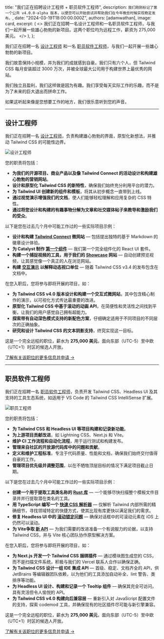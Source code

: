 
  title: "我们正在招聘设计工程师 + 职员软件工程师",
  description: `我们刚刚标记了第一个公共 v4.0.0-alpha 版本，以便您可以开始尝试并帮助我们在今年晚些时候实现稳定发布。`,
  date: "2024-03-19T18:00:00.000Z",
  authors: [adamwathan],
  image: card,
  excerpt: (
    <>
      我们正在招聘一名设计工程师和一名职员软件工程师，与我们一起开展一些雄心勃勃的新项目。这两个职位均为远程工作，薪资为 275,000 美元。
    </>
  ),
};

我们正在招聘一名 [设计工程师](https://v3.tailwindcss.com/careers/design-engineer) 和一名 [职员软件工程师](https://v3.tailwindcss.com/careers/staff-software-engineer)，与我们一起开展一些雄心勃勃的新项目。

我们故意保持小规模，并为我们的成就感到自豪。我们只有六个人，但 Tailwind CSS 每月安装超过 3000 万次，并被全球最大公司用于构建世界上最优秀的网站。

我们独立且盈利，我们这样做是因为有趣。我们享受每天实际工作的乐趣，而不是为了未来的巨大退出而拼命工作。

如果这听起来像是您想要工作的地方，我们很乐意听到您的声音。

---

## 设计工程师

我们正在招聘一名 [设计工程师](https://v3.tailwindcss.com/careers/design-engineer)，负责构建雄心勃勃的界面，原型化新想法，并推动 Tailwind CSS 的可能性边界。

<Link href="https://v3.tailwindcss.com/careers/design-engineer">
  <Image src={designEngineer} alt="设计工程师" />
</Link>

您的职责将包括：

- **为我们的开源项目、商业产品以及像 Tailwind Connect 的活动设计和构建雄心勃勃的营销网站**。
- **设计和原型化 Tailwind CSS 的新特性**，确保我们始终充分利用平台的潜力。
- **为 Tailwind UI 创建新的组件和模板**，将其从初步概念一直带到上线。
- **通过视觉演示增强我们的文档**，使人们能够轻松理解和应用复杂的 CSS 特性。
- **通过将您设计和构建的有趣事物分解为文章和社交媒体帖子来教导和激励我们的受众**。

以下是您在过去几个月中可能工作过的一些实际项目示例：

- **设计和构建 [Tailwind Connect](https://connect.tailwindcss.com/) 微网站** — 包括提出独特的基于 Markdown 的徽章设计体验。
- **为 Catalyst 制作 [第一个组件](https://catalyst.tailwindui.com/docs/dialog)** — 我们第一个完全组件化的 React UI 套件。
- **构建一个捕捉视频的工具，用于我们的 [Showcase](https://tailwindcss.com/showcase) 网站** — 自动创建预览视频，让其感觉像一个真正的人在浏览网站。
- **构建 [交互演示](https://tailwindcss.com/docs/height#dynamic-viewport-height) 以解释动态视口单位** — 随着 Tailwind CSS v3.4 的发布包含在文档中。

在您入职后，您将参与即将开展的项目，如：

- **为 Tailwind CSS v4.0 版本设计和构建一个交互式微网站**，其中包含精心制作的演示，以可视化方式传达最重要的改进。
- **原型化 Tailwind CSS 中基于滚动的动画 API**，在简便性和灵活性之间找到平衡，让我们的用户感觉自己拥有超能力。
- **探索带有自动深色模式支持的新配色方案**，仔细确定适用于不同项目的不同层次的正确抽象。
- **研究和设计 Tailwind CSS 的文本阴影支持**，终究实现这一目标。

这是一个完全远程的职位，薪水为 **275,000 美元**，面向东部（UTC-5）至中欧（UTC+1）时区的候选人开放。

[了解有关该职位的更多信息并申请 &rarr;](https://v3.tailwindcss.com/careers/design-engineer)

---

## 职员软件工程师

我们正在招聘一名 [职员软件工程师](https://v3.tailwindcss.com/careers/staff-software-engineer)，负责开发 Tailwind CSS、Headless UI 及其支持的工具生态系统，如适用于 VS Code 的 Tailwind CSS IntelliSense 扩展。

<Link href="https://v3.tailwindcss.com/careers/staff-software-engineer">
  <Image src={staffEngineer} alt="职员工程师" />
</Link>

您的职责将包括：

- **为 Tailwind CSS 和 Headless UI 等项目构建和记录新功能**。
- **为上游项目贡献改进**，如 Lightning CSS、Next.js 和 Vite。
- **维护 CI 工作流程和自动化流程**，用于运行测试和构建发布。
- **管理来自社区的开放源代码库中的问题和贡献**。
- **定义和维护工程标准**，专注于代码质量、性能和文档，确保我们始终交付值得自豪的工作。
- **管理项目优先级并调整范围**，以在不牺牲顶层目标的情况下满足项目截止日期。

以下是您在过去几个月中可能工作过的一些实际项目示例：

- **创建一个用于提取工具类名称的 [Rust 库](https://github.com/tailwindlabs/tailwindcss/blob/0ee3508179966a767b7802a7262bb9d4ce2221da/oxide/crates/core/src/lib.rs)** — 一个能够尽快扫描整个模板文件目录并并行提取潜在类名的工具。
- **用 TypeScript 编写一个 [快速 CSS 解析器](https://github.com/tailwindlabs/tailwindcss/blob/0ee3508179966a767b7802a7262bb9d4ce2221da/packages/tailwindcss/src/css-parser.ts)** — 仅解析 Tailwind 内部所需的精确细节，寻找领域特定的快捷方式，使其比现有库更快以满足我们的需求。
- **修复 Headless UI 中的 [滚动锁定问题](https://github.com/tailwindlabs/headlessui/pull/2891)** — 确保对话框中的可滚动元素在 iOS 上仍然可以滚动。
- **为 Vite争取 [新 API](https://github.com/vitejs/vite/pull/16135)** — 为我们需要的改进准备一个有说服力的论据，以支持 Tailwind CSS，并与 Vite 核心团队协作原型解决方案。

在您入职后，您将参与即将开展的项目，如：

- **为 Next.js 开发一个 Tailwind CSS 捆绑插件** — 通过模块图生成您的 CSS，而不是扫描文件系统，积极与我们的 Vercel 联系人合作以确保正确。
- **为 Tailwind CSS 设计一组 IDE 集成 API** — 首级、稳定、文档齐全的 API，供 JetBrains 等编辑器团队依赖，以为他们的工具添加自动补全、lint 警告、类排序等功能。
- **为 Headless UI 设计、构建和记录一个 Tooltip 组件** — 确保其完全可访问，具有灵活但令人愉悦的 API。
- **为 Tailwind CSS v4.0 构建向后兼容层** — 重新引入对 JavaScript 配置文件的支持，探索 codemod 工具，并确保现有的社区插件尽可能与新引擎兼容。

这是一个完全远程的职位，薪水为 **275,000 美元**，面向东部（UTC-5）至中欧（UTC+1）时区的候选人开放。

[了解有关该职位的更多信息并申请 &rarr;](https://v3.tailwindcss.com/careers/staff-software-engineer)
